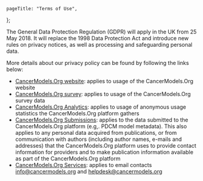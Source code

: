 
[comment]: # "Metadata"
[comment]: # "Page title = h1 in banner"

	pageTitle: "Terms of Use",
};

[comment]: # "Page content below"
[comment]: # "Can include html tags"

The General Data Protection Regulation (GDPR) will apply in the UK from 25 May 2018. It will replace the 1998 Data Protection Act and introduce new rules on privacy notices, as well as processing and safeguarding personal data.

More details about our privacy policy can be found by following the links below:

- [CancerModels.Org website](https://www.ebi.ac.uk/data-protection/privacy-notice/pdcm-finder): applies to usage of the CancerModels.Org website
- [CancerModels.Org survey](https://www.ebi.ac.uk/data-protection/privacy-notice/pdcm-finder-surveys-): applies to usage of the CancerModels.Org survey data
- [CancerModels.Org Analytics](https://www.ebi.ac.uk/data-protection/privacy-notice/pdcm-finder-analytics): applies to usage of anonymous usage statistics the CancerModels.Org platform gathers
- [CancerModels.Org Submissions](https://www.ebi.ac.uk/data-protection/privacy-notice/pdcm-finder-submissionservices): applies to the data submitted to the CancerModels.Org platform (e.g,. PDCM model metadata). This also applies to any personal data acquired from publications, or from communication with authors (including author names, e-mails and addresses) that the CancerModels.Org platform uses to provide contact information for providers and to make publication information available as part of the CancerModels.Org platform
- [CancerModels.Org Services](https://www.ebi.ac.uk/data-protection/privacy-notice/pdcm-finder-mailservices): applies to email contacts info@cancermodels.org and helpdesk@cancermodels.org

[comment]: # "End page content - do not edit below this line"

